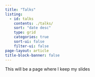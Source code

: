 ```yaml
---
title: "Talks"
listing:
  - id: talks
    contents: ./talks/
    sort: "date desc"
    type: grid
    categories: true
    sort-ui: false
    filter-ui: false
page-layout: article
title-block-banner: false
---
```



This will be a page where I keep my slides

:::{#talks}
:::

